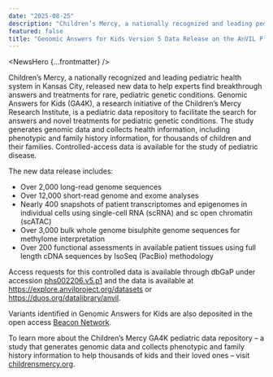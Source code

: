 ```yaml
---
date: "2025-08-25"
description: "Children’s Mercy, a nationally recognized and leading pediatric health system in Kansas City, released new data to help experts find breakthrough answers and treatments for rare, pediatric genetic conditions."
featured: false
title: "Genomic Answers for Kids Version 5 Data Release on the AnVIL Platform"
---
```


<NewsHero {...frontmatter} />

Children’s Mercy, a nationally recognized and leading pediatric health system in Kansas City, released new data to help experts find breakthrough answers and treatments for rare, pediatric genetic conditions. Genomic Answers for Kids (GA4K), a research initiative of the Children’s Mercy Research Institute, is a pediatric data repository to facilitate the search for answers and novel treatments for pediatric genetic conditions. The study generates genomic data and collects health information, including phenotypic and family history information, for thousands of children and their families. Controlled-access data is available for the study of pediatric disease.

The new data release includes:

- Over 2,000 long-read genome sequences
- Over 12,000 short-read genome and exome analyses
- Nearly 400 snapshots of patient transcriptomes and epigenomes in individual cells using single-cell RNA (scRNA) and sc open chromatin (scATAC)
- Over 3,000 bulk whole genome bisulphite genome sequences for methylome interpretation
- Over 200 functional assessments in available patient tissues using full length cDNA sequences by IsoSeq (PacBio) methodology

Access requests for this controlled data is available through dbGaP under accession [phs002206.v5.p1](https://www.ncbi.nlm.nih.gov/projects/gap/cgi-bin/study.cgi?study_id=phs002206.v5.p1) and the data is available at https://explore.anvilproject.org/datasets or https://duos.org/datalibrary/anvil.

Variants identified in Genomic Answers for Kids are also deposited in the open access [Beacon Network](https://beacon-network.org/#/).

To learn more about the Children’s Mercy GA4K pediatric data repository – a study that generates genomic data and collects phenotypic and family history information to help thousands of kids and their loved ones – visit [childrensmercy.org](https://www.childrensmercy.org/).